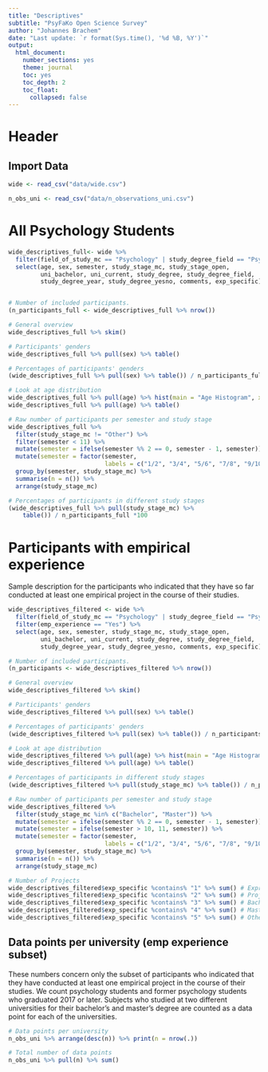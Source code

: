 ```yaml
---
title: "Descriptives"
subtitle: "PsyFaKo Open Science Survey"
author: "Johannes Brachem"
date: "Last update: `r format(Sys.time(), '%d %B, %Y')`"
output: 
  html_document:
    number_sections: yes
    theme: journal
    toc: yes
    toc_depth: 2
    toc_float: 
      collapsed: false
---
```


# Header

## Import Data

```r
wide <- read_csv("data/wide.csv")

n_obs_uni <- read_csv("data/n_observations_uni.csv")
```

# All Psychology Students

```r
wide_descriptives_full<- wide %>% 
  filter(field_of_study_mc == "Psychology" | study_degree_field == "Psychology") %>% 
  select(age, sex, semester, study_stage_mc, study_stage_open, 
         uni_bachelor, uni_current, study_degree, study_degree_field, 
         study_degree_year, study_degree_yesno, comments, exp_specific)


# Number of included participants.
(n_participants_full <- wide_descriptives_full %>% nrow())

# General overview
wide_descriptives_full %>% skim()

# Participants' genders
wide_descriptives_full %>% pull(sex) %>% table()

# Percentages of participants' genders
(wide_descriptives_full %>% pull(sex) %>% table()) / n_participants_full * 100

# Look at age distribution
wide_descriptives_full %>% pull(age) %>% hist(main = "Age Histogram", xlab="age")
wide_descriptives_full %>% pull(age) %>% table()

# Raw number of participants per semester and study stage
wide_descriptives_full %>% 
  filter(study_stage_mc != "Other") %>% 
  filter(semester < 11) %>% 
  mutate(semester = ifelse(semester %% 2 == 0, semester - 1, semester)) %>% 
  mutate(semester = factor(semester, 
                           labels = c("1/2", "3/4", "5/6", "7/8", "9/10"))) %>% 
  group_by(semester, study_stage_mc) %>% 
  summarise(n = n()) %>% 
  arrange(study_stage_mc)

# Percentages of participants in different study stages
(wide_descriptives_full %>% pull(study_stage_mc) %>% 
    table()) / n_participants_full *100
```

# Participants with empirical experience
Sample description for the participants who indicated that they have so far conducted at least one empirical project in the course of their studies.

```r
wide_descriptives_filtered <- wide %>% 
  filter(field_of_study_mc == "Psychology" | study_degree_field == "Psychology") %>% 
  filter(emp_experience == "Yes") %>% 
  select(age, sex, semester, study_stage_mc, study_stage_open, 
         uni_bachelor, uni_current, study_degree, study_degree_field, 
         study_degree_year, study_degree_yesno, comments, exp_specific)

# Number of included participants.
(n_participants <- wide_descriptives_filtered %>% nrow())

# General overview
wide_descriptives_filtered %>% skim()

# Participants' genders
wide_descriptives_filtered %>% pull(sex) %>% table()

# Percentages of participants' genders
(wide_descriptives_filtered %>% pull(sex) %>% table()) / n_participants * 100

# Look at age distribution
wide_descriptives_filtered %>% pull(age) %>% hist(main = "Age Histogram", xlab="age")
wide_descriptives_filtered %>% pull(age) %>% table()

# Percentages of participants in different study stages
(wide_descriptives_filtered %>% pull(study_stage_mc) %>% table()) / n_participants *100

# Raw number of participants per semester and study stage
wide_descriptives_filtered %>% 
  filter(study_stage_mc %in% c("Bachelor", "Master")) %>% 
  mutate(semester = ifelse(semester %% 2 == 0, semester - 1, semester)) %>% 
  mutate(semester = ifelse(semester > 10, 11, semester)) %>% 
  mutate(semester = factor(semester, 
                           labels = c("1/2", "3/4", "5/6", "7/8", "9/10", ">10"))) %>% 
  group_by(semester, study_stage_mc) %>% 
  summarise(n = n()) %>% 
  arrange(study_stage_mc)

# Number of Projects
wide_descriptives_filtered$exp_specific %contains% "1" %>% sum() # Expra
wide_descriptives_filtered$exp_specific %contains% "2" %>% sum() # Project
wide_descriptives_filtered$exp_specific %contains% "3" %>% sum() # Bachelor's Thesis
wide_descriptives_filtered$exp_specific %contains% "4" %>% sum() # Master's Thesis
wide_descriptives_filtered$exp_specific %contains% "5" %>% sum() # Other
```

## Data points per university (emp experience subset)
These numbers concern only the subset of participants who indicated that they have conducted at least one empirical project in the course of their studies. We count psychology students and former psychology students who graduated 2017 or later. Subjects who studied at two different universities for their bachelor's and master's degree are counted as a data point for each of the universities.

```r
# Data points per university
n_obs_uni %>% arrange(desc(n)) %>% print(n = nrow(.))

# Total number of data points
n_obs_uni %>% pull(n) %>% sum()
```